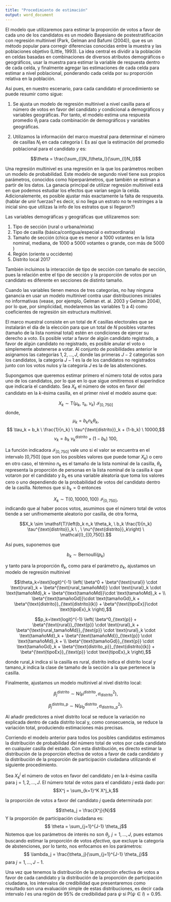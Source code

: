 ```yaml
---
title: "Procedimiento de estimación"
output: word_document
---
```


<!-- La estadística bayesiana es una alternativa a la estadística frecuentista que permite cuantificar la incertidumbre sobre los parámetros desconocidos del modelo mediante distribuciones de probabilidad.   -->

El modelo que utilizaremos para estimar la proporción de votos a favor de cada uno de los candidatos es un modelo Bayesiano de postestratificación con regresión multinivel (Park, Gelman and Bafumi (2004)), que es un método popular para corregir diferencias conocidas entre la muestra y las poblaciones objetivo (Little, 1993). La idea central es dividir a la población en celdas basadas en combinaciones de diversos atributos demográficos o geográficos, usar la muestra para estimar la variable de respuesta dentro de cada celda, y finalmente agregar las estimaciones de cada celda para estimar a nivel poblacional, ponderando cada celda por su proporción relativa en la población. 

Así pues, en nuestro escenario, para cada candidato el procedimiento se puede 
resumir como sigue:

1. Se ajusta un modelo de regresión multinivel a nivel casilla para el número 
de votos en favor del candidato $y$ condicional a demográficos y variables geográficas. Por tanto, el modelo estima una respuesta promedio $\theta_l$ para 
cada combinación de demográficos y variables geográficas.

2. Utilizamos la información del marco muestral para determinar el número de 
casillas $N_l$ en cada categoría $l$. Es así que la estimación del promedio
poblacional para el candidato $y$ es:

$$\theta = \frac{\sum_{l}N_l\theta_l}{\sum_{l}N_l}$$



Una regresión multinivel es una regresión en la que los parámetros reciben un 
modelo de probabilidad. Este modelo de segundo nivel tiene sus propios 
parámetros, conocidos como hiperparámetros, que también se estiman a partir de 
los datos. La ganacia principal de utilizar regresión multinivel está en que 
podemos estudiar los efectos que varían según la celda. Adicionalemente, es 
posible ajustar más exactamente la falta de respuesta.  (hablar de unir fuerzas?
es decir, si no llega un estrato no te restringes a la inicial sino que utilizas
la info de los estratos que si llegaron?)

Las variables demográficas y geográficas que utilizaremos son:

1) Tipo de sección (rural o urbana/mixta)
2) Tipo de casilla (básica/contigua/especial o extraordinaria)
3) Tamaño de sección (chica que es menor a 1000 votantes en la lista nominal, mediana, de 1000 a 5000 votantes o grande, con más de 5000 )
4) Región (oriente u occidente)
5) Distrito local 2017

También incluimos la interacción de tipo de sección con tamaño de sección, pues 
la relación entre el tipo de sección y la proporción de votos por un candidato 
es diferente en secciones de distinto tamaño.

Cuando las variables tienen menos de tres categorías, no hay ninguna ganancia en usar un modelo multinivel contra usar distribuciones iniciales no informativas (vease, por ejemplo, Gelman et. al. 2003 y Gelman 2004), por lo que, por simplicidad, modelaremos las variables 1) a 4) como coeficientes de regresión sin estructura multinivel.

El marco muestral consiste en un total de $K$ casillas electorales que se instalarán el día de la elección para que un total de $N$ posibles votantes (tamaño de la lista nominal total) estén en condiciones de ejercer su derecho a voto. Es posible votar a favor de algún candidato registrado, a favor de algún candidato no registrado, es posible anular el voto o simplemente abstenerse a votar. Al conjunto de posibilidades anterior le asignamos las categorías $1,2,...,J$, donde las primeras $J-2$ categorías son los candidatos, la categoría $J-1$ es la de los candidatos no registrados junto con los votos nulos y la categoría $J$ es la de las abstenciones.

<!-- El total de $K$ casillas electorales se reparte en $N$ estratos. Se denotará con $K_i$ al número de casillas en el estrato $i$ para $i=1,...,N$ de modo que $\sum_{i=1}^N K_i = K$ y con $n_k$ al tamaño de la lista nominal en el estrato $i$,  -->

Supongamos que queremos estimar primero el número total de votos para uno de los candidatos, por lo que en lo que sigue omitiremos el superíndice que indicaría el candidato. Sea $X_k$ el número de votos en favor del candidato en la $k$-ésima casilla, en el primer nivel el modelo asume que:


<!-- y sea $N_E$ el número de estratos del estado. Del total de casillas en el estado se seleccionan $c$ de ellas, repartidas en $c_i$ para cada uno de los estratos  $i=1,...,N_E$ de modo que $\sum_{i=1}^{N_E} c_i = c$. -->

$$X_k \sim \mathsf{T}(\mu_k, \  \tau_k, \  \nu_k) \ \mathcal{I}_{[0,750]}$$
donde,
$$ \mu_k = b_k n_k \theta_k,$$
$$ \tau_k = b_k \ \frac{1}{n_k} \ \tau^{\text{distrito}}_k + (1-b_k) \ 10000,$$
$$ \nu_k = b_k \ \nu^{\text{distrito}}_k + (1-b_k) \ 100,$$

<!-- $$X_k \sim N\left(n_k \theta_k, n_{k}\sigma^2\right),$$ -->

La función indicadora $\mathcal{I}_{[0,750]}$ vale uno si el valor se encuentra en el intervalo [0,750] (que son los posibles valores que puede tomar $X_k$) o cero en otro caso,  el término $n_k$ es el tamaño de la lista nominal de la casilla, $\theta_k$ representa la proporción de personas en la lista nominal de la casilla $k$ que votaron por el candidato y $b_k$ es una variable aleatoria que toma los valores cero o uno dependiendo de la probabilidad de votos del candidato dentro de la casilla. Notemos que si $b_k=0$ entonces

$$X_k \sim \mathsf{T} \left(0, 10000, 100 \right) \ \mathcal{I}_{[0,750]},$$
indicando que al haber pocos votos, asumimos que el número total de votos tiende a ser unifromemente aleatorio por casilla, de otra forma,

$$X_k \sim \mathsf{T}\left(b_k n_k \theta_k, \ b_k \frac{1}{n_k} \tau^{\text{distrito}}_k \ , \ \nu^{\text{distrito}}_k\right) \ \mathcal{I}_{[0,750]}.$$

Así pues, suponemos que

$$b_k \sim \mathsf{Bernoulli}(p_k)$$

y tanto para la proporción $\theta_k$, como para el parámetro $p_k$, ajustamos un modelo de regresión multinivel

$$\theta_k=\text{logit}^{-1} \left( \beta^0 + \beta^{\text{rural}} \cdot \text{rural}_k + \beta^{\text{rural_tamañoMd}} \cdot \text{rural}_k \cdot \text{tamañoMd}_k + \beta^{\text{tamañoMd}}\cdot \text{tamañoMd}_k +  \\
\beta^{\text{tamañoGd}}\cdot \text{tamañoGd}_k + \beta^{\text{distrito}}_{\text{distrito}(k)} + 
\beta^{\text{tipoEx}}\cdot \text{tipoEx}_k \right),$$

$$p_k=\text{logit}^{-1} \left( \beta^0_{\text{p}} + \beta^{\text{rural}}_{\text{p}} \cdot \text{rural}_k + \beta^{\text{rural_tamañoMd}}_{\text{p}} \cdot \text{rural}_k \cdot \text{tamañoMd}_k + \beta^{\text{tamañoMd}}_{\text{p}} \cdot \text{tamañoMd}_k + \\
\beta^{\text{tamañoGd}}_{\text{p}} \cdot \text{tamañoGd}_k + \beta^{\text{distrito_p}}_{\text{distrito}(k)} + 
\beta^{\text{tipoEx}}_{\text{p}} \cdot \text{tipoEx}_k \right),$$

donde rural_$k$ indica si la casilla es rural, distrito indica el distrito local y tamano_$k$ indica la clase de tamaño de la sección a la que pertenece la casilla.


<!-- El modelo de multinivel "jala" los parámetros de un grupo hacia la media grupal. Los jalará más cuando la desviación estándar del grupo es chica o suavizará para grupos con pocas observaciones -->

Finalmente, ajustamos un modelo multinivel al nivel distrito local:

$$\beta^{\text{distrito}}_{j}\sim \mathsf{N}\left(\mu^{\text{distrito}}, \sigma_{\text{distrito}}^2\right),$$

$$\beta^{\text{distrito_p}}_{j}\sim \mathsf{N}\left(\mu^{\text{distrito}}_{\text{p}}, \sigma_{\text{distrito_p}}^2 \right).$$

<!-- Asignamos una distribución inicial normal a los coeficientes que varían $\beta_{region(j)}^{region}$, con media cero (sin pérdida de generalidad, pues incluímos el término constante $\beta^0$ en el modelo) y desviación estándar $\sigma_{region}$, que se estima de los datos dadas distribuciones iniciales uniformes no informativas.  -->

Al añadir predictores a nivel distrito local se reduce la variación no explicada dentro de cada distrito local y, como consecuencia, se reduce la variación total, produciendo estimaciones más precisas.

<!-- Implementamos el modelo usando el software bayesiano JAGS: Just Another Gibbs Sampler, llamado desde R (R Development Core Team 2003). Corriendo el modelo anterior para todos los posibles candidatos estimamos el número total de votos por cada candidato en cualquier casilla del estado.  -->

Corriendo el modelo anterior para todos los posibles candidatos estimamos la distribución de probabilidad del número total de votos por cada candidato en cualquier casilla del estado. Con esta distribución, es directo estimar la distribución de la proporción efectiva de votos a favor de cada candidato y la distribución de la proporción de participación ciudadana utilizando el siguiente procedimiento.

<!-- Después, calculamos la suma del número total de votos sobre todas las casillas para estimar la proporción de votos para cada candidato a nivel estatal o nacional (según sea el caso) y el porcentaje de participación ciudadana. -->


<!-- Ahora, calculamos promedios ponderados de estas probabilidades para estimar la proporción de votos para cada candidato a nivel estatal o nacional (según sea el caso) y el porcentaje de participación ciudadana. -->

<!-- Sea $X^j_k$ es el número de votos en favor del candidato $j$ en la $k$-ésima casilla para j en $1,2,...,J$. El número total de votos para el candidato $j$ está dado por: -->
<!-- $$X^j = \sum_{k=1}^N X^j_k$$ -->
<!-- y la proporción de votos a favor del candidato $j$ queda determinada por: -->
<!-- $$\theta_j = \sum_{k = 1}^N \frac{n_k}{n} X^j_k$$ -->

<!-- No, creo que sólo estamos calculando el total de votos por casilla, entonces al final::: -->



Sea $X^j_k$ el número de votos en favor del candidato $j$ en la $k$-ésima casilla para j = $1,2,...,J$. El número total de votos para el candidato $j$ está dado por:
$$X^j = \sum_{k=1}^K X^j_k,$$

la proporción de votos a favor del candidato $j$ queda determinada por:

$$\theta_j = \frac{X^j}{N}$$
Y la proporción de participación ciudadana es:
$$ \theta = \sum_{j=1}^{J-1} \theta_j$$
Notemos que los parámetros de interés no son $\theta_j$, $j = 1,...,J$, pues estamos buscando estimar la proporción de votos *efectiva*, que excluye la categoría de abstenciones, por lo tanto, nos enfocamos en los parámetros:
$$ \lambda_j = \frac{\theta_j}{\sum_{j=1}^{J-1} \theta_j}$$
para $j = 1,...,J-1$.

Una vez que tenemos la distribución de la proporción efectiva de votos a favor de cada candidato y la distribución de la proporción de participación ciudadana, los intervalos de credibilidad que presentaremos como resultado son una evaluación simple de estas distribuciones, es decir cada intervalo $I$ es una región de 95% de credibilidad para $\psi$ si $\mathsf{P}(\psi \in I) = 0.95$.



